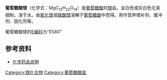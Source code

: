 '''葡萄糖酸镁'''（化学式：MgC<sub>12</sub>H<sub>22</sub>O<sub>14</sub>）是[[葡萄糖酸|葡萄糖酸]]的[[镁|镁]]盐。呈白色或灰白色无臭细粉。溶于水。由[[氧化镁|氧化镁]]或[[碳酸镁|碳酸镁]]溶解于[[葡萄糖酸|葡萄糖酸]]中而得。用作营养增补剂、缓冲剂、固化剂等。

葡萄糖酸镁的[[E编码|E编码]]为"E580"

==参考资料==
*[http://www.chemicalbook.com/putaotangsuanmeikoufuye_MDSMS.htm 化学药品说明]

{{Organic-compound-stub}}

{{矿物补充剂}}


[[Category:镁化合物|Category:镁化合物]]
[[Category:葡萄糖酸盐|Category:葡萄糖酸盐]]
